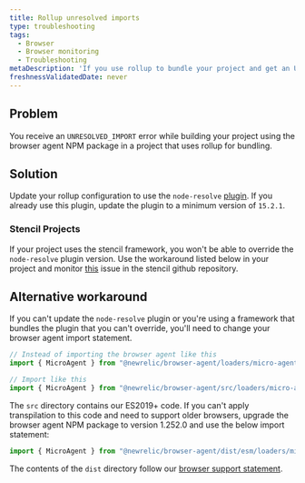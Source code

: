 ```yaml
---
title: Rollup unresolved imports
type: troubleshooting
tags:
  - Browser
  - Browser monitoring
  - Troubleshooting
metaDescription: 'If you use rollup to bundle your project and get an UNRESOLVED_IMPORT error, you may need to update your dependencies.'
freshnessValidatedDate: never
---
```


## Problem

You receive an `UNRESOLVED_IMPORT` error while building your project using the browser agent NPM package in a project that uses rollup for bundling.

## Solution

Update your rollup configuration to use the `node-resolve` [plugin](https://www.npmjs.com/package/@rollup/plugin-node-resolve). If you already use this plugin, update the plugin to a minimum version of `15.2.1`.

### Stencil Projects

If your project uses the stencil framework, you won't be able to override the `node-resolve` plugin version. Use the workaround listed below in your project and monitor [this](https://github.com/ionic-team/stencil/issues/3605) issue in the stencil github repository.

## Alternative workaround

If you can't update the `node-resolve` plugin or you're using a framework that bundles the plugin that you can't override, you'll need to change your browser agent import statement.

```js
// Instead of importing the browser agent like this
import { MicroAgent } from "@newrelic/browser-agent/loaders/micro-agent";

// Import like this
import { MicroAgent } from "@newrelic/browser-agent/src/loaders/micro-agent";
```

The `src` directory contains our ES2019+ code. If you can't apply transpilation to this code and need to support older browsers, upgrade the browser agent NPM package to version 1.252.0 and use the below import statement:

```js
import { MicroAgent } from "@newrelic/browser-agent/dist/esm/loaders/micro-agent";
```

The contents of the `dist` directory follow our [browser support statement](/docs/browser/new-relic-browser/getting-started/compatibility-requirements-browser-monitoring/#browser-types).
